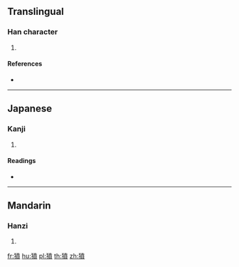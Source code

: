 ==Translingual==

===Han character===
{{Han char|rn=94|rad=犬|as=12|sn=15|four=|canj=KHJTC}}

# {{defn|Han|sort=犬12}}

====References====
* {{Han ref|kx=0718.060|dkj=20669|dj=1129.210|hdz=21367.110|uh=7356|ud=29526}}

----

==Japanese==

===Kanji===
{{ja-kanji|grade=|rs=犬12}}

# {{defn|lang=ja|sort=犬12}}

====Readings====
* {{ja-readings|on=[[ふん]] (fun), [[ぶん]] (bun), [[ほん]] (hon), [[ぼん]] (bon)|kun=|nanori=}}

----

==Mandarin==

===Hanzi===
{{cmn-hanzi|pin=[[fén]] ([[fen2]])|wg=fen<sup>2</sup>}}

# {{defn|lang=cmn|sort=犬12}}

[[fr:獖]]
[[hu:獖]]
[[pl:獖]]
[[th:獖]]
[[zh:獖]]